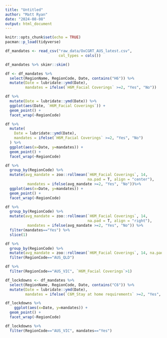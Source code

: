 ```yaml
---
title: "Untitled"
author: "Matt Ryan"
date: "2024-08-08"
output: html_document
---
```


```r
knitr::opts_chunk$set(echo = TRUE)
pacman::p_load(tidyverse)
```

```r
df_mandates <- read_csv("raw_data/OxCGRT_AUS_latest.csv",
                        col_types = cols())
```

```r
df_mandates %>% skimr::skim()
```

```r
df <- df_mandates %>% 
  select(RegionName, RegionCode, Date, contains("H6")) %>% 
  mutate(Date = lubridate::ymd(Date),
         mandates = ifelse(`H6M_Facial Coverings` >=2, "Yes", "No"))
```

```r
df %>% 
  mutate(Date = lubridate::ymd(Date)) %>% 
  ggplot(aes(Date, `H6M_Facial Coverings`)) +
  geom_point() +
  facet_wrap(~RegionCode)
```

```r
df %>% 
  mutate(
    Date = lubridate::ymd(Date),
    mandates = ifelse(`H6M_Facial Coverings` >=2, "Yes", "No")
  ) %>% 
  ggplot(aes(x=Date, y=mandates)) +
  geom_point() +
  facet_wrap(~RegionCode)
```

```r
df %>% 
  group_by(RegionCode) %>% 
  mutate(avg_mandate = zoo::rollmean(`H6M_Facial Coverings`, 14, 
                                     na.pad = T, align = "center"),
          mandates = ifelse(avg_mandate >=2, "Yes", "No"))%>% 
  ggplot(aes(x=Date, y=mandates)) +
  geom_point() +
  facet_wrap(~RegionCode)
```

```r
df %>% 
  group_by(RegionCode) %>% 
  mutate(avg_mandate = zoo::rollmean(`H6M_Facial Coverings`, 14, 
                                     na.pad = T, align = "right"),
          mandates = ifelse(avg_mandate >=2, "Yes", "No")) %>% 
  filter(mandates=="Yes") %>% 
  slice(1)
```


```r
df %>% 
  group_by(RegionCode) %>% 
  mutate(avg_mandate = zoo::rollmean(`H6M_Facial Coverings`, 14, na.pad = T)) %>% 
  filter(RegionCode=="AUS_QLD")
```



```r
df %>% 
  filter(RegionCode=="AUS_VIC", `H6M_Facial Coverings`>1)
```



```r
df_lockdowns <- df_mandates %>% 
  select(RegionName, RegionCode, Date, contains("C6")) %>% 
  mutate(Date = lubridate::ymd(Date),
         mandates = ifelse(`C6M_Stay at home requirements` >=2, "Yes", "No"))
```

```r
df_lockdowns %>% 
    ggplot(aes(x=Date, y=mandates)) +
  geom_point() +
  facet_wrap(~RegionCode)
```

```r
df_lockdowns %>% 
  filter(RegionCode=="AUS_VIC", mandates=="Yes")
```





